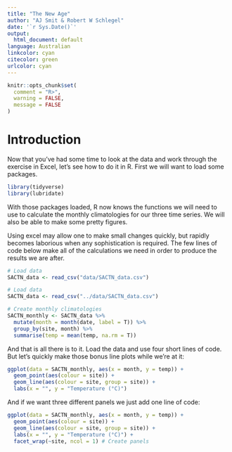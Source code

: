 ```yaml
---
title: "The New Age"
author: "AJ Smit & Robert W Schlegel"
date: '`r Sys.Date()`'
output:
  html_document: default
language: Australian
linkcolor: cyan
citecolor: green
urlcolor: cyan
---
```


```r
knitr::opts_chunk$set(
  comment = "R>", 
  warning = FALSE, 
  message = FALSE
)
```

# Introduction

Now that you've had some time to look at the data and work through the exercise in Excel, let's see how to do it in R. First we will want to load some packages.

```r
library(tidyverse)
library(lubridate)
```

With those packages loaded, R now knows the functions we will need to use to calculate the monthly climatologies for our three time series. We will also be able to make some pretty figures.

Using excel may allow one to make small changes quickly, but rapidly becomes laborious when any sophistication is required. The few lines of code below make all of the calculations we need in order to produce the results we are after.

```r
# Load data
SACTN_data <- read_csv("data/SACTN_data.csv")
```
```r
# Load data
SACTN_data <- read_csv("../data/SACTN_data.csv")
```

```r
# Create monthly climatologies
SACTN_monthly <- SACTN_data %>% 
  mutate(month = month(date, label = T)) %>% 
  group_by(site, month) %>% 
  summarise(temp = mean(temp, na.rm = T))
```

And that is all there is to it. Load the data and use four short lines of code. But let's quickly make those bonus line plots while we're at it:

```r
ggplot(data = SACTN_monthly, aes(x = month, y = temp)) +
  geom_point(aes(colour = site)) +
  geom_line(aes(colour = site, group = site)) +
  labs(x = "", y = "Temperature (°C)")
```

And if we want three different panels we just add one line of code:

```r
ggplot(data = SACTN_monthly, aes(x = month, y = temp)) +
  geom_point(aes(colour = site)) +
  geom_line(aes(colour = site, group = site)) +
  labs(x = "", y = "Temperature (°C)") +
  facet_wrap(~site, ncol = 1) # Create panels
```

